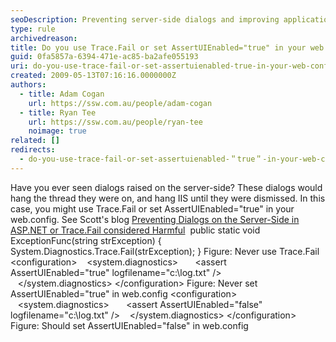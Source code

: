 ```yaml
---
seoDescription: Preventing server-side dialogs and improving application reliability through configuration settings in web.config files.
type: rule
archivedreason:
title: Do you use Trace.Fail or set AssertUIEnabled="true" in your web.config?
guid: 0fa5857a-6394-471e-ac85-ba2afe055193
uri: do-you-use-trace-fail-or-set-assertuienabled-true-in-your-web-config
created: 2009-05-13T07:16:16.0000000Z
authors:
  - title: Adam Cogan
    url: https://ssw.com.au/people/adam-cogan
  - title: Ryan Tee
    url: https://ssw.com.au/people/ryan-tee
    noimage: true
related: []
redirects:
  - do-you-use-trace-fail-or-set-assertuienabled-＂true＂-in-your-web-config
---
```


Have you ever seen dialogs raised on the server-side? These dialogs would hang the thread they were on, and hang IIS until they were dismissed. In this case, you might use Trace.Fail or set AssertUIEnabled="true" in your web.config.
See Scott's blog [Preventing Dialogs on the Server-Side in ASP.NET or Trace.Fail considered Harmful](http://www.hanselman.com/blog/PreventingDialogsOnTheServerSideInASPNETOrTraceFailConsideredHarmful.aspx)
 public static void ExceptionFunc(string strException)
{
    System.Diagnostics.Trace.Fail(strException);
}
Figure: Never use Trace.Fail &lt;configuration&gt;
   &lt;system.diagnostics&gt;
      &lt;assert AssertUIEnabled="true" logfilename="c:\log.txt" /&gt;
   &lt;/system.diagnostics&gt;
&lt;/configuration&gt;
Figure: Never set AssertUIEnabled="true" in web.config &lt;configuration&gt;
   &lt;system.diagnostics&gt;
      &lt;assert AssertUIEnabled="false" logfilename="c:\log.txt" /&gt;
   &lt;/system.diagnostics&gt;
&lt;/configuration&gt;
Figure: Should set AssertUIEnabled="false" in web.config
